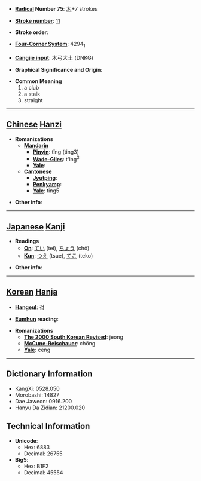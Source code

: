 * '''[[Wiktionary:Chinese radical index| Radical]] Number 75''': [[Wiktionary:Chinese radical index 木|木]]+7 strokes

* '''[[Wiktionary:Chinese total strokes index|Stroke number]]''': [[Wiktionary:Chinese total strokes index 11|11]]

* '''Stroke order''': 

* '''[[Wiktionary:Chinese four corner index|Four-Corner System]]''': 4294<sub>1</sub>

* '''[[Wiktionary:Chinese Cangjie index|Cangjie input]]''': 木弓大土 (DNKG)

* '''Graphical Significance and Origin''': 

* '''Common Meaning'''
*#a club
*# a stalk
*# straight


----

== [[Chinese]] [[Hanzi]] ==

* '''Romanizations'''
** '''[[Mandarin]]'''
*** '''[[Pinyin]]''': tǐng (ting3)
*** '''[[Wade-Giles]]''': t'ing<sup>3</sup>
*** '''[[Yale]]''': 
** '''[[Cantonese]]'''
*** '''[[Jyutping]]''':
*** '''[[Penkyamp]]''': 
*** '''[[Yale]]''': ting5

* '''Other info''': 

----

== [[Japanese]] [[Kanji]] ==

* '''Readings'''
** '''[[On]]''': [[てい]] (tei), [[ちょう]] (chō)
** '''[[Kun]]''': [[つえ]] (tsue), [[てこ]] (teko)

* '''Other info''':  

----

== [[Korean]] [[Hanja]] ==

* '''[[Hangeul]]''': 정

* '''[[Eumhun]] reading''': 

* '''Romanizations'''
** '''[[The 2000 South Korean Revised Romanization|The 2000 South Korean Revised]]''': jeong
** '''[[McCune-Reischauer]]''': chŏng
** '''[[Yale]]''': ceng

----

== Dictionary Information ==

* KangXi: 0528.050
* Morobashi: 14827
* Dae Jaweon: 0916.200
* Hanyu Da Zidian: 21200.020

== Technical Information ==

* '''Unicode''':
** Hex: 6883
** Decimal: 26755
* '''Big5''':
** Hex: B1F2
** Decimal: 45554